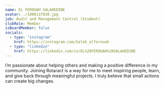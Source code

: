 ```yaml
---
name: EL FEROUAH SALAHEDINE
avatar: ./1000137838.jpg
job: Audit and Management Control (Student)
clubRole: Member
isBoardMember: false
socials:
  - type: "instagram"
    href: https://instagram.com/Salah_elferouah
  - type: "linkedin"
    href: https://linkedin.com/in/EL%20FEROUAH%20SALAHEDINE
---
```


I’m passionate about helping others and making a positive difference in my community. Joining Rotaract is a way for me to meet inspiring people, learn, and give back through meaningful projects. I truly believe that small actions can create big changes.

